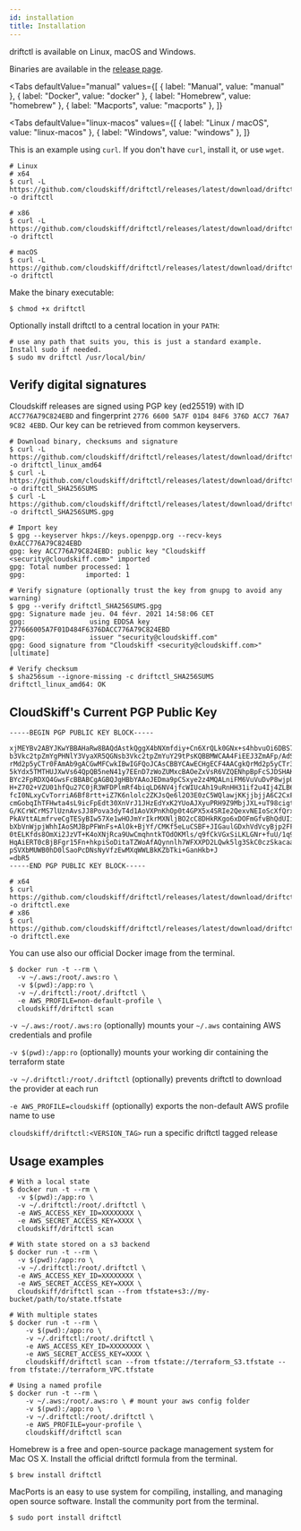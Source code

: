 ```yaml
---
id: installation
title: Installation
---
```



driftctl is available on Linux, macOS and Windows.

Binaries are available in the [release page](https://github.com/cloudskiff/driftctl/releases).

<Tabs
  defaultValue="manual"
  values={[
    { label: "Manual", value: "manual" },
    { label: "Docker", value: "docker" },
    { label: "Homebrew", value: "homebrew" },
    { label: "Macports", value: "macports" },
  ]}
>
  <TabItem value="manual">

<Tabs
  defaultValue="linux-macos"
  values={[
    { label: "Linux / macOS", value: "linux-macos" },
    { label: "Windows", value: "windows" },
  ]}
>
  <TabItem value="linux-macos">

This is an example using `curl`. If you don't have `curl`, install it, or use `wget`.

```shell
# Linux
# x64
$ curl -L https://github.com/cloudskiff/driftctl/releases/latest/download/driftctl_linux_amd64 -o driftctl

# x86
$ curl -L https://github.com/cloudskiff/driftctl/releases/latest/download/driftctl_linux_386 -o driftctl

# macOS
$ curl -L https://github.com/cloudskiff/driftctl/releases/latest/download/driftctl_darwin_amd64 -o driftctl
```

Make the binary executable:

```shell
$ chmod +x driftctl
```

Optionally install driftctl to a central location in your `PATH`:

```shell
# use any path that suits you, this is just a standard example. Install sudo if needed.
$ sudo mv driftctl /usr/local/bin/
```

## Verify digital signatures

Cloudskiff releases are signed using PGP key (ed25519) with ID `ACC776A79C824EBD` and fingerprint `2776 6600 5A7F 01D4 84F6 376D ACC7 76A7 9C82 4EBD`. Our key can be retrieved from common keyservers.

```shell
# Download binary, checksums and signature
$ curl -L https://github.com/cloudskiff/driftctl/releases/latest/download/driftctl_linux_amd64 -o driftctl_linux_amd64
$ curl -L https://github.com/cloudskiff/driftctl/releases/latest/download/driftctl_SHA256SUMS -o driftctl_SHA256SUMS
$ curl -L https://github.com/cloudskiff/driftctl/releases/latest/download/driftctl_SHA256SUMS.gpg -o driftctl_SHA256SUMS.gpg

# Import key
$ gpg --keyserver hkps://keys.openpgp.org --recv-keys 0xACC776A79C824EBD
gpg: key ACC776A79C824EBD: public key "Cloudskiff <security@cloudskiff.com>" imported
gpg: Total number processed: 1
gpg:               imported: 1

# Verify signature (optionally trust the key from gnupg to avoid any warning)
$ gpg --verify driftctl_SHA256SUMS.gpg
gpg: Signature made jeu. 04 févr. 2021 14:58:06 CET
gpg:                using EDDSA key 277666005A7F01D484F6376DACC776A79C824EBD
gpg:                issuer "security@cloudskiff.com"
gpg: Good signature from "Cloudskiff <security@cloudskiff.com>" [ultimate]

# Verify checksum
$ sha256sum --ignore-missing -c driftctl_SHA256SUMS
driftctl_linux_amd64: OK
```

## CloudSkiff's Current PGP Public Key

```
-----BEGIN PGP PUBLIC KEY BLOCK-----

xjMEYBv2ABYJKwYBBAHaRw8BAQdAstkQggX4bNXmfdiy+Cn6XrQLk0GNx+s4hbvuOi6DBS7NJENs
b3Vkc2tpZmYgPHNlY3VyaXR5QGNsb3Vkc2tpZmYuY29tPsKQBBMWCAA4FiEEJ3ZmAFp/AdSE9jdt
rMd2p5yCTr0FAmAb9gACGwMFCwkIBwIGFQoJCAsCBBYCAwECHgECF4AACgkQrMd2p5yCTr3CCgEA
5kYdx5TMTHUJXwVs64QpQB5neN41y7EEnD7zWoZUMxcBAOeZxVsR6VZQENhpBpFcSJDSHAK6KDdr
BYc2FpRDXQ4GwsFcBBABCgAGBQJgHBbYAAoJEDma9pCSxye2z4MQALniFM6VuVuDvP8wjpUixIFl
H+Z702+VZU01hfQu27C0jR3WFDPlmRf4biqLD6NV4jfcWIUcAh19uRnHH31if2u4Ij4ZLB6uhm1C
fcI0NLxyCvTorriA6Bf8rtt+iZ7K6nlolc2ZKJsQe6l2O3E0zC5WQlawjKKjjbjjA6C2CxFwcYib
cmGobqIhTFHwta4sL9icFpEdt30XnVrJ1JHzEdYxK2YUoAJXyuPRH9Z9MbjJXL+uT98cigtOLdM2
G/KCrWCrMS7lUznAvsJJ8Pova3dyT4d1AoVXPnKhOp0t4GPX5x4SRIe2QexvNEIoScXfQrxsONWL
PkAVttALmfrveCgTESyBIw57Xe1wHOJmYrIkrMXNljBO2cC8DHkRKgo6xDOFmGfvBhQdUIiSe3/8
bXbVnWjpjWhhIAoSMJBpPFWnFs+AlOk+BjYf/CMKf5eLuCSBF+JIGaulGDxhVdVcyBjp2FFw9FBs
0tELKfds8OmXi2JzVT+K4oXNjRca9UwCmqhntkTOdOKMls/q9fCkVGxSiLKLGNr+fuU/1q9MISHi
HqAiERT0cBjBFgr15Fn+hkpiSoDitaTZWoAfAQynnlh7WFXXPD2LQwk5lg3SkC0czSkacaaAoRCW
pSVXbMUWB0hD0lSaoPcDNsNyVfzEwMXqWWLBkKZbTki+GanHkb+J
=dbR5
-----END PGP PUBLIC KEY BLOCK-----
```

  </TabItem>
  <TabItem value="windows">

```shell
# x64
$ curl https://github.com/cloudskiff/driftctl/releases/latest/download/driftctl_windows_amd64.exe -o driftctl.exe
# x86
$ curl https://github.com/cloudskiff/driftctl/releases/latest/download/driftctl_windows_386.exe -o driftctl.exe
```

  </TabItem>
</Tabs>

  </TabItem>
  <TabItem value="docker">

You can use also our official Docker image from the terminal.

```shell
$ docker run -t --rm \
  -v ~/.aws:/root/.aws:ro \
  -v $(pwd):/app:ro \
  -v ~/.driftctl:/root/.driftctl \
  -e AWS_PROFILE=non-default-profile \
  cloudskiff/driftctl scan
```

`-v ~/.aws:/root/.aws:ro` (optionally) mounts your `~/.aws` containing AWS credentials and profile

`-v $(pwd):/app:ro` (optionally) mounts your working dir containing the terraform state

`-v ~/.driftctl:/root/.driftctl` (optionally) prevents driftctl to download the provider at each run

`-e AWS_PROFILE=cloudskiff` (optionally) exports the non-default AWS profile name to use

`cloudskiff/driftctl:<VERSION_TAG>` run a specific driftctl tagged release

## Usage examples

```shell
# With a local state
$ docker run -t --rm \
  -v $(pwd):/app:ro \
  -v ~/.driftctl:/root/.driftctl \
  -e AWS_ACCESS_KEY_ID=XXXXXXXX \
  -e AWS_SECRET_ACCESS_KEY=XXXX \
  cloudskiff/driftctl scan

# With state stored on a s3 backend
$ docker run -t --rm \
  -v $(pwd):/app:ro \
  -v ~/.driftctl:/root/.driftctl \
  -e AWS_ACCESS_KEY_ID=XXXXXXXX \
  -e AWS_SECRET_ACCESS_KEY=XXXX \
  cloudskiff/driftctl scan --from tfstate+s3://my-bucket/path/to/state.tfstate

# With multiple states
$ docker run -t --rm \
    -v $(pwd):/app:ro \
    -v ~/.driftctl:/root/.driftctl \
    -e AWS_ACCESS_KEY_ID=XXXXXXXX \
    -e AWS_SECRET_ACCESS_KEY=XXXX \
    cloudskiff/driftctl scan --from tfstate://terraform_S3.tfstate --from tfstate://terraform_VPC.tfstate

# Using a named profile
$ docker run -t --rm \
    -v ~/.aws:/root/.aws:ro \ # mount your aws config folder
    -v $(pwd):/app:ro \
    -v ~/.driftctl:/root/.driftctl \
    -e AWS_PROFILE=your-profile \
    cloudskiff/driftctl scan
```

  </TabItem>
  <TabItem value="homebrew">

Homebrew is a free and open-source package management system for Mac OS X. Install the official driftctl formula from the terminal.

```shell
$ brew install driftctl
```

  </TabItem>
  <TabItem value="macports">

MacPorts is an easy to use system for compiling, installing, and managing open source software. Install the community port from the terminal.

```shell
$ sudo port install driftctl
```

  </TabItem>
</Tabs>